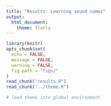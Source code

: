 ```yaml
---
title: "Results: Learning sound names"
output:
  html_document:
    theme: flatly
---
```


```r
library(knitr)
opts_chunk$set(
  echo = FALSE,
  message = FALSE,
  warning = FALSE,
  fig.path = "figs/"
)
read_chunk("results.R")
read_chunk("../theme.R")
```

```r
# load theme into global environment
```

```r
```

```r
```

```r
```

```r
```
